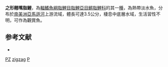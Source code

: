 {{Speciesbox
| status = NE
| status_system = IUCN3.1
| genus = Pyrrhulina
| species = zigzag
| authority = [[Zarske_&_Géry|Zarske & Géry]], 1997
| synonyms = 
}}
'''之形翹嘴脂鯉'''，為[[輻鰭魚綱|輻鰭魚綱]][[脂鯉目|脂鯉目]][[脂鯉亞目|脂鯉亞目]][[鱂脂鯉科|鱂脂鯉科]]的其一[[種|種]]，為熱帶淡水魚，分布於[[南美洲|南美洲]][[亞馬遜河|亞馬遜河]]上游流域，體長可達3.5公分，棲息中底層水域，生活習性不明，可作為觀賞魚。

==参考文献==
{{refbegin}}
*{{FishBase_species|genus=Pyrrhulina|species=zigzag|year=2013|month=10}}
{{refend}}
{{Taxonbar|from=Q6404460}}

[[Category:觀賞魚|PZ]]
[[Category:翹嘴脂鯉屬|zigzag]]
[[Category:1997年描述的鱼类|P]]
